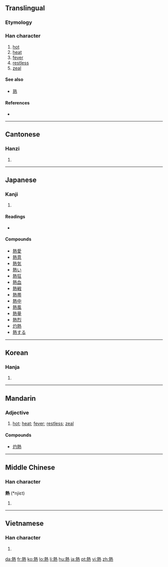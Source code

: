 {{also|热}}
==Translingual==
{{zh-forms|[[热]]|熱}}
===Etymology===
{{Han compound|埶|火|c1=p|c2=s|t2=fire|ls=psc|alt2=灬}}

===Han character===
{{Han char|rn=86|rad=火|as=11|sn=15|four=4533<sub>1</sub>|canj=土戈火 (GIF)}}

# [[hot]]
# [[heat]]
# [[fever]]
# [[restless]]
# [[zeal]]

====See also====
* [[熟]] <!-- Graphically similar -->

====References====
* {{Han ref|kx=0681.080|dkj=19360|dj=1092.240|hdz=32230.100|uh=71B1|ud=29105|bh=BCF6|bd=48374}}

----

==Cantonese==

===Hanzi===
{{yue-hanzi|jyut=|y=yit6}}

# {{defn|Cantonese|sort=火11}}

----

==Japanese==

===Kanji===
{{ja-kanji|grade=4|rs=火11}}

# {{defn|Japanese|sort=火11}}

====Readings====
* {{ja-readings|on=[[ねつ]] (netsu), [[ぜつ]] (zetsu), [[ねち]] (nechi)|kun=[[あつい]] ([[熱い]], atsui)}}

====Compounds====
* [[熱愛]]
* [[熱意]]
* [[熱気]]
* [[熱い]]
* [[熱狂]]
* [[熱血]]
* [[熱戦]]
* [[熱帯]]
* [[熱中]]
* [[熱風]]
* [[熱量]]
* [[熱烈]]
* [[灼熱]]
* [[熱する]]

----

==Korean==

===Hanja===
{{ko-hanja|hangeul=열|eumhun=|rv=yeol|mr=yŏl|y=yel}}

# {{defn|Korean|sort=火11}}

----

==Mandarin==

===Adjective===
{{cmn-adj|t|pin=rè|pint=re4|sim=热|rs=火06}}

# [[hot]]; [[heat]]; [[fever]]; [[restless]]; [[zeal]]

====Compounds====
* [[灼熱]]

----

==Middle Chinese==

===Han character===
'''熱''' (*njiɛt)<!--asterisk indicates that this is a reconstructed pronunciation-->

# {{defn|Middle Chinese|sort=火11}}

----

==Vietnamese==

===Han character===
{{vi-hantu|[[nhiệt]], [[nhét]], [[nhẹt]]|rs=火11}}

# {{defn|Vietnamese|sort=火11}}

[[da:熱]]
[[fr:熱]]
[[ko:熱]]
[[lo:熱]]
[[li:熱]]
[[hu:熱]]
[[ja:熱]]
[[pt:熱]]
[[vi:熱]]
[[zh:熱]]